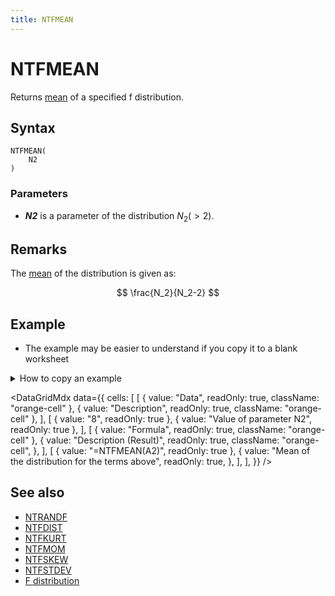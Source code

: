 ```yaml
---
title: NTFMEAN
---
```



# NTFMEAN

Returns [mean](https://www.ntrand.com/glossary/#local_mean) of a specified f distribution.

## Syntax

```excel
NTFMEAN(
    N2
)
```

### Parameters

- **_N2_** is a parameter of the distribution $N_2(>2)$.

## Remarks

The [mean](https://www.ntrand.com/glossary/#local_mean) of the distribution is given as:

$$
\frac{N_2}{N_2-2}
$$

## Example

- The example may be easier to understand if you copy it to a blank worksheet

<details>
  <summary>How to copy an example</summary>

1.  Create a blank workbook or worksheet.
2.  Select the example in the Help topic.

    **Note**  Do not select the row or column headers.

    ![Selecting an example from Help](./../../assets/functions/HowToCopy.png)

    Selecting an example from Help

3.  Press CTRL+C.
4.  In the worksheet, select cell A1, and press CTRL+V.
5.  To switch between viewing the results and viewing the formulas that return the results, press CTRL+` (grave accent), or on the **Tools** menu, point to **Formula Auditing**, and then click **Formula Auditing Mode**.

</details>

<DataGridMdx
  data={{
    cells: [
      [
        { value: "Data", readOnly: true, className: "orange-cell" },
        { value: "Description", readOnly: true, className: "orange-cell" },
      ],
      [
        { value: "8", readOnly: true },
        { value: "Value of parameter N2", readOnly: true },
      ],
      [
        { value: "Formula", readOnly: true, className: "orange-cell" },
        {
          value: "Description (Result)",
          readOnly: true,
          className: "orange-cell",
        },
      ],
      [
        { value: "=NTFMEAN(A2)", readOnly: true },
        {
          value: "Mean of the distribution for the terms above",
          readOnly: true,
        },
      ],
    ],
  }}
/>

## See also

- [NTRANDF](https://www.ntrand.com/ntrandf/)
- [NTFDIST](https://www.ntrand.com/ntfdist/)
- [NTFKURT](https://www.ntrand.com/ntfkurt/)
- [NTFMOM](https://www.ntrand.com/ntfmom/)
- [NTFSKEW](https://www.ntrand.com/ntfskew/)
- [NTFSTDEV](https://www.ntrand.com/ntfstdev/)
- [F distribution](https://www.ntrand.com/f-distribution/)
